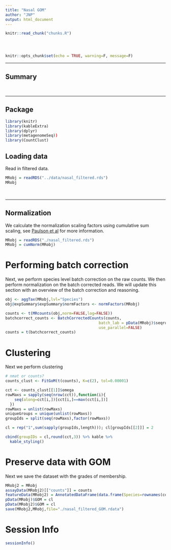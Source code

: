 ```yaml
---
title: "Nasal GOM"
author: "JNP"
output: html_document
---
```


<!-- The file analysis/chunks.R contains chunks that define default settings
shared across the workflowr files. -->
```r
knitr::read_chunk("chunks.R")
```

<!-- Update knitr chunk options -->
```r
```

<!-- Insert the date the file was last updated -->
```r
```

<!-- Insert the code version (Git commit SHA1) if Git repository exists and R
 package git2r is installed -->
```r
```

```r
knitr::opts_chunk$set(echo = TRUE, warning=F, message=F)
```

---

## Summary

$~$

---

## Package

```r
library(knitr)
library(kableExtra)
library(dplyr)
library(metagenomeSeq))
library(CountClust)
```

## Loading data

Read in filtered data.

```r
MRobj = readRDS("../data/nasal_filtered.rds")
MRobj
```

$~$

---

## Normalization

We calculate the normalization scaling factors using cumulative sum scaling, see [Paulson et al](https://www.nature.com/articles/nmeth.2658) for more information.

```r
MRobj = readRDS("./nasal_filtered.rds")
MRobj = cumNorm(MRobj)
```

# Performing batch correction

Next, we perform species level batch correction on the raw counts. We then perform normalization on the batch corrected reads. We will update this section with an overview of the batch correction and reasoning.

```r
obj <- aggTax(MRobj,lvl="Species")
obj@expSummary$expSummary$normFactors <- normFactors(MRobj)

counts <- t(MRcounts(obj,norm=FALSE,log=FALSE))
batchcorrect_counts <- BatchCorrectedCounts(counts,
                                         batch_lab = pData(MRobj)$seqrun,
                                         use_parallel=FALSE)
counts = t(batchcorrect_counts)
```

# Clustering 

Next we perform clustering

```r
# nmat or counts?
counts_clust <- FitGoM(t(counts), K=c(2), tol=0.00001)

cct <- counts_clust[[1]]$omega
rowMaxs = sapply(seq(nrow(cct)),function(i){
    seq(along=cct[i,])[cct[i,]==max(cct[i,])]
  })
rowMaxs = unlist(rowMaxs)
uniqueGroups = unique(unlist(rowMaxs))
groupIds = split(seq(rowMaxs),factor(rowMaxs))

cl = rep("1",sum(sapply(groupIds,length))); cl[groupIds[[2]]] = 2

cbind(groupIDs = cl,round(cct,3)) %>% kable %>%
  kable_styling()
```

# Preserve data with GOM

Next we save the dataset with the grades of membership.

```r
MRobj2 = MRobj
assayData(MRobj2)[["counts"]] = counts
featureData(MRobj2) = AnnotatedDataFrame(data.frame(Species=rownames(counts)))
pData(MRobj)$GOM = cl
pData(MRobj2)$GOM = cl
save(MRobj2,MRobj,file="./nasal_filtered_GOM.rdata")
```

# Session Info

```r
sessionInfo()
```
